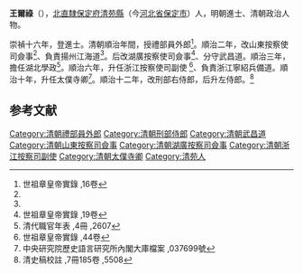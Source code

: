 '''王爾祿'''（{{bd|1614年||1688年|catIdx=}}），[[北直隸|北直隸]][[保定府|保定府]][[清苑縣|清苑縣]]（今[[河北省|河北省]][[保定市|保定市]]）人，明朝進士、清朝政治人物。

崇禎十六年，登進士。清朝順治年間，授禮部員外郎<ref name="#1">世祖章皇帝實錄 ,16卷</ref>。順治二年，改山東按察使司僉事<ref name="#1"/>、負責揚州江海道<ref name="#1"/>。后改湖廣按察使司僉事<ref>世祖章皇帝實錄 ,19卷</ref>、分守武昌道。順治三年，擔任湖北學政<ref>清代職官年表 ,4冊 ,2607</ref>。順治六年，升任浙江按察使司副使	<ref>世祖章皇帝實錄 ,44卷</ref>、負責浙江寧紹兵備道。順治十年，升任太僕寺卿<ref>中央研究院歷史語言研究所內閣大庫檔案 ,037699號</ref>。順治十二年，改刑部右侍郎，后升左侍郎。<ref>清史稿校註 ,7冊185卷 ,5508</ref>

==参考文献==
{{reflist|2}}

{{清朝人物小作品}}
{{崇禎十六年癸未科殿試金榜}}
{{DEFAULTSORT:Wang王}}
[[Category:清朝禮部員外郎|Category:清朝禮部員外郎]]
[[Category:清朝刑部侍郎|Category:清朝刑部侍郎]]
[[Category:清朝武昌道|Category:清朝武昌道]]
[[Category:清朝山東按察司僉事|Category:清朝山東按察司僉事]]
[[Category:清朝湖廣按察司僉事|Category:清朝湖廣按察司僉事]]
[[Category:清朝浙江按察司副使|Category:清朝浙江按察司副使]]
[[Category:清朝太僕寺卿|Category:清朝太僕寺卿]]
[[Category:清苑人|Category:清苑人]]